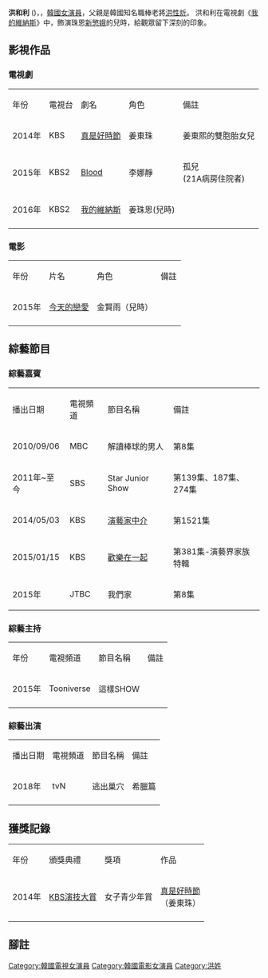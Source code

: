 {{blpunsourced|time=2018-05-11T04:56:55+00:00}}
{{noteTA
|G1=KO TV Show}}
{{藝人
| 姓名         = 洪和利
| 類型         = 女演員
| 外文名     = 홍화리
| 外文         = ko
| 羅馬拼音 = Hong Hwa Ri
| 英文名     = Ariel Hong
| 暱稱         = 
| 民族         = 
| 國籍         = {{KOR}}
| 語言         = [[韓語|韓語]]、[[英語|英語]]
| 父母         = 父親：[[洪性炘|洪性炘]]
| 配偶         = 
| 兒女         = 
| 圖片         = 
| 圖片尺寸 = 
| 出生日期 = {{birth_date_and_age|2005|02|21}}
| 出生地點 = {{KOR}}[[首爾特別市|首爾特別市]]
| 教育程度 =
| 出道日期 = 2014年
| 出道作品 =《[[真是好時節|真是好時節]]》
| 代表作品 =《[[真是好時節|真是好時節]]》<br>《[[我的維納斯|我的維納斯]]》
| 經紀公司 = [[51K|51K]]（韓國）
| 網站         = {{URL|http://51k.com/|官方網站}}
}}
'''洪和利''' ({{lang-ko|홍화리}})，{{bd|2005年|02月21日|catIdx=H洪}}，[[韓國|韓國]][[女演員|女演員]]，父親是韓國知名職棒老將[[洪性炘|洪性炘]]。
洪和利在電視劇《[[我的維納斯|我的維納斯]]》中，飾演珠恩[[新慜娥|新慜娥]]的兒時，給觀眾留下深刻的印象。

== 影視作品 ==
=== 電視劇 ===
{|class="wikitable" width="60%" 
|- style="background: cornflowerblue; color:white; font-weight:bold; text-align:center;"
|年份||電視台||劇名||角色||備註
|-
| 2014年 || KBS || [[真是好時節|真是好時節]] || 姜東珠 || 姜東熙的雙胞胎女兒 
|-
| 2015年 || KBS2 || [[Blood_(電視劇)|Blood]] || 李娜靜 || 孤兒<br>(21A病房住院者)
|-
| 2016年 || KBS2 || [[我的維納斯|我的維納斯]] || 姜珠恩(兒時) ||
|-
|}

=== 電影 ===
{|class="wikitable" width="60%"
|- style="background: cornflowerblue; color:white; font-weight:bold; text-align:center;"
|年份||片名||角色||備註
|-
| 2015年 || [[今天的戀愛|今天的戀愛]] || 金賢雨（兒時） ||
|-
|}

== 綜藝節目 ==
=== 綜藝嘉賓 ===
{|class="wikitable" width="60%"
|- style="background: cornflowerblue; color:white; font-weight:bold; text-align:center;"
| 播出日期 || 電視頻道 || 節目名稱 || 備註
|-
| 2010/09/06 || MBC || 解讀棒球的男人 || 第8集
|-
| 2011年~至今 || SBS || Star Junior Show || 第139集、187集、274集
|-
| 2014/05/03 || KBS || [[演藝家中介|演藝家中介]] ||  第1521集
|-
| 2015/01/15 || KBS || [[歡樂在一起|歡樂在一起]] ||  第381集-演藝界家族特輯
|-
| 2015年 || JTBC || 我們家 || 第8集
|}

=== 綜藝主持 ===
{|class="wikitable" width="60%"
|- style="background: cornflowerblue; color:white; font-weight:bold; text-align:center;"
| 年份 || 電視頻道 || 節目名稱 || 備註
|-
| 2015年 || Tooniverse || 這樣SHOW || 
|-
|}

=== 綜藝出演 ===
{|class="wikitable" width="60%"
|- style="background: cornflowerblue; color:white; font-weight:bold; text-align:center;"
| 播出日期 || 電視頻道 || 節目名稱 || 備註
|-
| 2018年 || tvN || 逃出巢穴 || 希臘篇
|-
|}

== 獲獎記錄 ==
{|class="wikitable" width="60%"
|- style="background: cornflowerblue; color:white; font-weight:bold; text-align:center;"
|年份||頒獎典禮||獎項||作品
|-
| 2014年 || [[KBS演技大賞|KBS演技大賞]] || 女子青少年賞 || [[真是好時節|真是好時節]]<br>（姜東珠）
|-
|}

== 腳註 ==
{{reflist}}


{{Authority control}}
{{DEFAULTSORT: Hong Hwa Ri}}
[[Category:韓國電視女演員|Category:韓國電視女演員]]
[[Category:韓國電影女演員|Category:韓國電影女演員]]
[[Category:洪姓|Category:洪姓]]